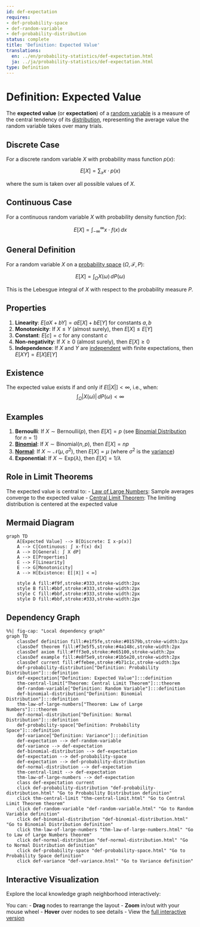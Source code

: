 ```yaml
---
id: def-expectation
requires:
- def-probability-space
- def-random-variable
- def-probability-distribution
status: complete
title: 'Definition: Expected Value'
translations:
  en: ../en/probability-statistics/def-expectation.html
  ja: ../ja/probability-statistics/def-expectation.html
type: Definition
---
```


# Definition: Expected Value {#def-expectation}

The **expected value** (or **expectation**) of a [random variable](def-random-variable.qmd) is a measure of the central tendency of its [distribution](def-probability-distribution.qmd), representing the average value the random variable takes over many trials.

## Discrete Case

For a discrete random variable $X$ with probability mass function $p(x)$:

$$E[X] = \sum_{x} x \cdot p(x)$$

where the sum is taken over all possible values of $X$.

## Continuous Case

For a continuous random variable $X$ with probability density function $f(x)$:

$$E[X] = \int_{-\infty}^{\infty} x \cdot f(x) \, dx$$

## General Definition

For a random variable $X$ on a [probability space](def-probability-space.qmd) $(\Omega, \mathcal{F}, P)$:

$$E[X] = \int_{\Omega} X(\omega) \, dP(\omega)$$

This is the Lebesgue integral of $X$ with respect to the probability measure $P$.

## Properties

1. **Linearity**: $E[aX + bY] = aE[X] + bE[Y]$ for constants $a, b$
2. **Monotonicity**: If $X \leq Y$ (almost surely), then $E[X] \leq E[Y]$
3. **Constant**: $E[c] = c$ for any constant $c$
4. **Non-negativity**: If $X \geq 0$ (almost surely), then $E[X] \geq 0$
5. **Independence**: If $X$ and $Y$ are [independent](def-independence.qmd) with finite expectations, then $E[XY] = E[X]E[Y]$

## Existence

The expected value exists if and only if $E[|X|] < \infty$, i.e., when:
$$\int_{\Omega} |X(\omega)| \, dP(\omega) < \infty$$

## Examples

1. **Bernoulli**: If $X \sim \text{Bernoulli}(p)$, then $E[X] = p$ (see [Binomial Distribution](def-binomial-distribution.qmd) for $n=1$)
2. **[Binomial](def-binomial-distribution.qmd)**: If $X \sim \text{Binomial}(n, p)$, then $E[X] = np$
3. **[Normal](def-normal-distribution.qmd)**: If $X \sim \mathcal{N}(\mu, \sigma^2)$, then $E[X] = \mu$ (where $\sigma^2$ is the [variance](def-variance.qmd))
4. **Exponential**: If $X \sim \text{Exp}(\lambda)$, then $E[X] = 1/\lambda$

## Role in Limit Theorems

The expected value is central to:
- [Law of Large Numbers](thm-law-of-large-numbers.qmd): Sample averages converge to the expected value
- [Central Limit Theorem](thm-central-limit.qmd): The limiting distribution is centered at the expected value

## Mermaid Diagram

```mermaid
graph TD
    A[Expected Value] --> B[Discrete: Σ x·p(x)]
    A --> C[Continuous: ∫ x·f(x) dx]
    A --> D[General: ∫ X dP]
    A --> E[Properties]
    E --> F[Linearity]
    E --> G[Monotonicity]
    A --> H[Existence: E[|X|] < ∞]

    style A fill:#f9f,stroke:#333,stroke-width:2px
    style B fill:#bbf,stroke:#333,stroke-width:2px
    style C fill:#bbf,stroke:#333,stroke-width:2px
    style D fill:#bbf,stroke:#333,stroke-width:2px
```

## Dependency Graph

```mermaid
%%| fig-cap: "Local dependency graph"
graph TD
    classDef definition fill:#e1f5fe,stroke:#01579b,stroke-width:2px
    classDef theorem fill:#f3e5f5,stroke:#4a148c,stroke-width:2px
    classDef axiom fill:#fff3e0,stroke:#e65100,stroke-width:2px
    classDef example fill:#e8f5e9,stroke:#1b5e20,stroke-width:2px
    classDef current fill:#ffebee,stroke:#b71c1c,stroke-width:3px
    def-probability-distribution["Definition: Probability Distribution"]:::definition
    def-expectation["Definition: Expected Value"]:::definition
    thm-central-limit["Theorem: Central Limit Theorem"]:::theorem
    def-random-variable["Definition: Random Variable"]:::definition
    def-binomial-distribution["Definition: Binomial Distribution"]:::definition
    thm-law-of-large-numbers["Theorem: Law of Large Numbers"]:::theorem
    def-normal-distribution["Definition: Normal Distribution"]:::definition
    def-probability-space["Definition: Probability Space"]:::definition
    def-variance["Definition: Variance"]:::definition
    def-expectation --> def-random-variable
    def-variance --> def-expectation
    def-binomial-distribution --> def-expectation
    def-expectation --> def-probability-space
    def-expectation --> def-probability-distribution
    def-normal-distribution --> def-expectation
    thm-central-limit --> def-expectation
    thm-law-of-large-numbers --> def-expectation
    class def-expectation current
    click def-probability-distribution "def-probability-distribution.html" "Go to Probability Distribution definition"
    click thm-central-limit "thm-central-limit.html" "Go to Central Limit Theorem theorem"
    click def-random-variable "def-random-variable.html" "Go to Random Variable definition"
    click def-binomial-distribution "def-binomial-distribution.html" "Go to Binomial Distribution definition"
    click thm-law-of-large-numbers "thm-law-of-large-numbers.html" "Go to Law of Large Numbers theorem"
    click def-normal-distribution "def-normal-distribution.html" "Go to Normal Distribution definition"
    click def-probability-space "def-probability-space.html" "Go to Probability Space definition"
    click def-variance "def-variance.html" "Go to Variance definition"
```

## Interactive Visualization

Explore the local knowledge graph neighborhood interactively:

::: {.graph-viz data-id="def-expectation" data-width="700" data-height="500"}
:::

You can:
- **Drag** nodes to rearrange the layout
- **Zoom** in/out with your mouse wheel
- **Hover** over nodes to see details
- View the [full interactive version](../../output/interactive/en/def-expectation.html){target="_blank"}
